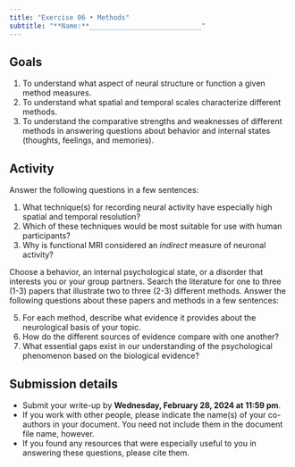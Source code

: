 ```yaml
---
title: "Exercise 06 • Methods"
subtitle: "**Name:**____________________________"
---
```


## Goals

1. To understand what aspect of neural structure or function a given method measures.
2. To understand what spatial and temporal scales characterize different methods.
2. To understand the comparative strengths and weaknesses of different methods in answering questions about behavior and internal states (thoughts, feelings, and memories).

## Activity

Answer the following questions in a few sentences:

1. What technique(s) for recording neural activity have especially high spatial and temporal resolution?
2. Which of these techniques would be most suitable for use with human participants?
3. Why is functional MRI considered an *indirect* measure of neuronal activity?


Choose a behavior, an internal psychological state, or a disorder that interests you or your group partners.
Search the literature for one to three (1-3) papers that illustrate two to three (2-3) different methods.
Answer the following questions about these papers and methods in a few sentences:

5. For each method, describe what evidence it provides about the neurological basis of your topic.
6. How do the different sources of evidence compare with one another?
7. What essential gaps exist in our understanding of the psychological phenomenon based on the biological evidence? 

## Submission details

- Submit your write-up by [**Wednesday, February 28, 2024 at 11:59 pm**]{.orange_due}.
- If you work with other people, please indicate the name(s) of your co-authors in your document. You need not include them in the document file name, however.
- If you found any resources that were especially useful to you in answering these questions, please cite them.

